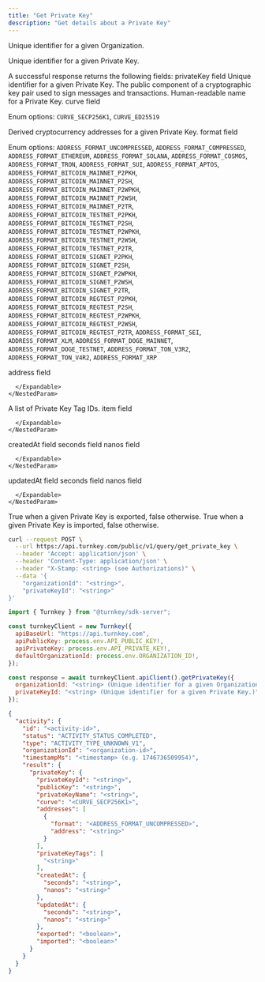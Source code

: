 ```yaml
---
title: "Get Private Key"
description: "Get details about a Private Key"
---
```



<EndpointPath type="query" path="get_private_key" />

<Authorizations />

<H3Bordered text="Body" />

<ParamField body="organizationId" type="string" required={true}>

Unique identifier for a given Organization.
</ParamField>

<ParamField body="privateKeyId" type="string" required={true}>

Unique identifier for a given Private Key.
</ParamField>


<H3Bordered text="Response" />
A successful response returns the following fields:

<ResponseField name="privateKey" type="object" required={true}>
  privateKey field
  <Expandable title="privateKey details">
    <NestedParam parentKey="privateKey" childKey="privateKeyId" type="string" required={true}>
Unique identifier for a given Private Key.
</NestedParam>
<NestedParam parentKey="privateKey" childKey="publicKey" type="string" required={true}>
The public component of a cryptographic key pair used to sign messages and transactions.
</NestedParam>
<NestedParam parentKey="privateKey" childKey="privateKeyName" type="string" required={true}>
Human-readable name for a Private Key.
</NestedParam>
<NestedParam parentKey="privateKey" childKey="curve" type="enum" required={true}>
curve field
  
Enum options: `CURVE_SECP256K1`, `CURVE_ED25519`

</NestedParam>
<NestedParam parentKey="privateKey" childKey="addresses" type="array" required={true}>
      Derived cryptocurrency addresses for a given Private Key.
      <Expandable title="addresses details">
        <NestedParam parentKey="privateKey.addresses" childKey="format" type="enum" required={false}>
format field
  
Enum options: `ADDRESS_FORMAT_UNCOMPRESSED`, `ADDRESS_FORMAT_COMPRESSED`, `ADDRESS_FORMAT_ETHEREUM`, `ADDRESS_FORMAT_SOLANA`, `ADDRESS_FORMAT_COSMOS`, `ADDRESS_FORMAT_TRON`, `ADDRESS_FORMAT_SUI`, `ADDRESS_FORMAT_APTOS`, `ADDRESS_FORMAT_BITCOIN_MAINNET_P2PKH`, `ADDRESS_FORMAT_BITCOIN_MAINNET_P2SH`, `ADDRESS_FORMAT_BITCOIN_MAINNET_P2WPKH`, `ADDRESS_FORMAT_BITCOIN_MAINNET_P2WSH`, `ADDRESS_FORMAT_BITCOIN_MAINNET_P2TR`, `ADDRESS_FORMAT_BITCOIN_TESTNET_P2PKH`, `ADDRESS_FORMAT_BITCOIN_TESTNET_P2SH`, `ADDRESS_FORMAT_BITCOIN_TESTNET_P2WPKH`, `ADDRESS_FORMAT_BITCOIN_TESTNET_P2WSH`, `ADDRESS_FORMAT_BITCOIN_TESTNET_P2TR`, `ADDRESS_FORMAT_BITCOIN_SIGNET_P2PKH`, `ADDRESS_FORMAT_BITCOIN_SIGNET_P2SH`, `ADDRESS_FORMAT_BITCOIN_SIGNET_P2WPKH`, `ADDRESS_FORMAT_BITCOIN_SIGNET_P2WSH`, `ADDRESS_FORMAT_BITCOIN_SIGNET_P2TR`, `ADDRESS_FORMAT_BITCOIN_REGTEST_P2PKH`, `ADDRESS_FORMAT_BITCOIN_REGTEST_P2SH`, `ADDRESS_FORMAT_BITCOIN_REGTEST_P2WPKH`, `ADDRESS_FORMAT_BITCOIN_REGTEST_P2WSH`, `ADDRESS_FORMAT_BITCOIN_REGTEST_P2TR`, `ADDRESS_FORMAT_SEI`, `ADDRESS_FORMAT_XLM`, `ADDRESS_FORMAT_DOGE_MAINNET`, `ADDRESS_FORMAT_DOGE_TESTNET`, `ADDRESS_FORMAT_TON_V3R2`, `ADDRESS_FORMAT_TON_V4R2`, `ADDRESS_FORMAT_XRP`

</NestedParam>
<NestedParam parentKey="privateKey.addresses" childKey="address" type="string" required={false}>
address field
</NestedParam>

      </Expandable>
    </NestedParam>
<NestedParam parentKey="privateKey" childKey="privateKeyTags" type="array" required={true}>
      A list of Private Key Tag IDs.
      <Expandable title="privateKeyTags details">
        <NestedParam parentKey="privateKey.privateKeyTags" childKey="item" type="string" required={true}>
item field
</NestedParam>

      </Expandable>
    </NestedParam>
<NestedParam parentKey="privateKey" childKey="createdAt" type="object" required={true}>
      createdAt field
      <Expandable title="createdAt details">
        <NestedParam parentKey="privateKey.createdAt" childKey="seconds" type="string" required={true}>
seconds field
</NestedParam>
<NestedParam parentKey="privateKey.createdAt" childKey="nanos" type="string" required={true}>
nanos field
</NestedParam>

      </Expandable>
    </NestedParam>
<NestedParam parentKey="privateKey" childKey="updatedAt" type="object" required={true}>
      updatedAt field
      <Expandable title="updatedAt details">
        <NestedParam parentKey="privateKey.updatedAt" childKey="seconds" type="string" required={true}>
seconds field
</NestedParam>
<NestedParam parentKey="privateKey.updatedAt" childKey="nanos" type="string" required={true}>
nanos field
</NestedParam>

      </Expandable>
    </NestedParam>
<NestedParam parentKey="privateKey" childKey="exported" type="boolean" required={true}>
True when a given Private Key is exported, false otherwise.
</NestedParam>
<NestedParam parentKey="privateKey" childKey="imported" type="boolean" required={true}>
True when a given Private Key is imported, false otherwise.
</NestedParam>

  </Expandable>
</ResponseField>

<RequestExample>

```bash title="cURL"
curl --request POST \
  --url https://api.turnkey.com/public/v1/query/get_private_key \
  --header 'Accept: application/json' \
  --header 'Content-Type: application/json' \
  --header "X-Stamp: <string> (see Authorizations)" \
  --data '{
    "organizationId": "<string>",
    "privateKeyId": "<string>"
}'
```

```javascript title="JavaScript"
import { Turnkey } from "@turnkey/sdk-server";

const turnkeyClient = new Turnkey({
  apiBaseUrl: "https://api.turnkey.com",
  apiPublicKey: process.env.API_PUBLIC_KEY!,
  apiPrivateKey: process.env.API_PRIVATE_KEY!,
  defaultOrganizationId: process.env.ORGANIZATION_ID!,
});

const response = await turnkeyClient.apiClient().getPrivateKey({
  organizationId: "<string> (Unique identifier for a given Organization.)",
  privateKeyId: "<string> (Unique identifier for a given Private Key.)"
});
```

</RequestExample>

<ResponseExample>

```json 200
{
  "activity": {
    "id": "<activity-id>",
    "status": "ACTIVITY_STATUS_COMPLETED",
    "type": "ACTIVITY_TYPE_UNKNOWN_V1",
    "organizationId": "<organization-id>",
    "timestampMs": "<timestamp> (e.g. 1746736509954)",
    "result": {
      "privateKey": {
        "privateKeyId": "<string>",
        "publicKey": "<string>",
        "privateKeyName": "<string>",
        "curve": "<CURVE_SECP256K1>",
        "addresses": [
          {
            "format": "<ADDRESS_FORMAT_UNCOMPRESSED>",
            "address": "<string>"
          }
        ],
        "privateKeyTags": [
          "<string>"
        ],
        "createdAt": {
          "seconds": "<string>",
          "nanos": "<string>"
        },
        "updatedAt": {
          "seconds": "<string>",
          "nanos": "<string>"
        },
        "exported": "<boolean>",
        "imported": "<boolean>"
      }
    }
  }
}
```

</ResponseExample>
